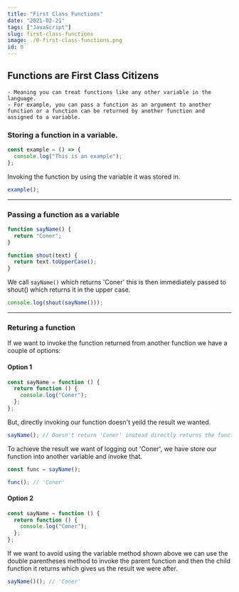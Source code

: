 ```yaml
---
title: "First Class Functions"
date: "2021-02-21"
tags: ["JavaScript"]
slug: first-class-functions
image: ./0-first-class-functions.png
id: 0
---
```


## Functions are First Class Citizens

    - Meaning you can treat functions like any other variable in the language.
    - For example, you can pass a function as an argument to another function or a function can be returned by another function and assigned to a variable.

### Storing a function in a variable.

```JavaScript
const example = () => {
  console.log("This is an example");
};
```

Invoking the function by using the variable it was stored in.

```JavaScript
example();
```

---

### Passing a function as a variable

```JavaScript
function sayName() {
  return "Coner";
}

function shout(text) {
  return text.toUpperCase();
}
```

We call `sayName()` which returns 'Coner' this is then immediately passed to shout() which returns it in the upper case.

```JavaScript
console.log(shout(sayName()));
```

---

### Returing a function

If we want to invoke the function returned from another function we have a couple of options:

#### Option 1

```JavaScript
const sayName = function () {
  return function () {
    console.log("Coner");
  };
};
```

But, directly invoking our function doesn't yeild the result we wanted.

```JavaScript
sayName(); // Doesn't return 'Coner' instead directly returns the function.
```

To achieve the result we want of logging out 'Coner', we have store our function into another variable and invoke that.

```JavaScript
const func = sayName();

func(); // 'Coner'
```

#### Option 2

```JavaScript
const sayName = function () {
  return function () {
    console.log("Coner");
  };
};
```

If we want to avoid using the variable method shown above we can use the double parentheses method to invoke the parent function and then the child function it returns which gives us the result we were after.

```JavaScript
sayName()(); // 'Coner'
```
